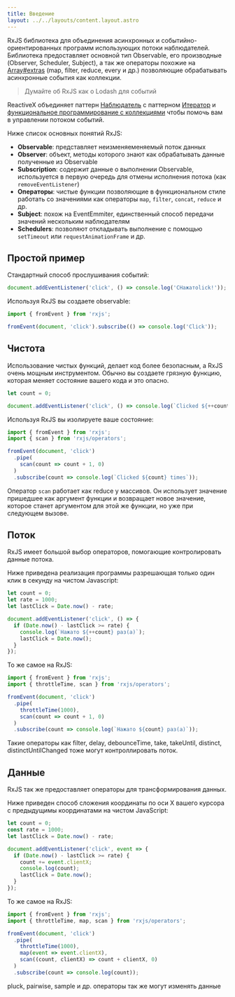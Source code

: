 ```yaml
---
title: Введение
layout: ../../layouts/content.layout.astro
---
```


RxJS библиотека для объединения асинхронных и событийно-ориентированных программ использующих потоки наблюдателей. Библиотека предоставляет основной тип Observable, его производные (Observer, Scheduler, Subject), а так же операторы похожие на [Array#extras](https://developer.mozilla.org/en-US/docs/Web/JavaScript/New_in_JavaScript/1.6) (map, filter, reduce, every и др.) позволяющие обрабатывать асинхронные события как коллекции.

> Думайте об RxJS как о Lodash для событий

ReactiveX объединяет паттерн [Наблюдатель](https://ru.wikipedia.org/wiki/%D0%9D%D0%B0%D0%B1%D0%BB%D1%8E%D0%B4%D0%B0%D1%82%D0%B5%D0%BB%D1%8C_(%D1%88%D0%B0%D0%B1%D0%BB%D0%BE%D0%BD_%D0%BF%D1%80%D0%BE%D0%B5%D0%BA%D1%82%D0%B8%D1%80%D0%BE%D0%B2%D0%B0%D0%BD%D0%B8%D1%8F)) c паттерном [Итератор](https://ru.wikipedia.org/wiki/%D0%98%D1%82%D0%B5%D1%80%D0%B0%D1%82%D0%BE%D1%80_(%D1%88%D0%B0%D0%B1%D0%BB%D0%BE%D0%BD_%D0%BF%D1%80%D0%BE%D0%B5%D0%BA%D1%82%D0%B8%D1%80%D0%BE%D0%B2%D0%B0%D0%BD%D0%B8%D1%8F)) и [функциональное программирование с коллекциями](https://martinfowler.com/articles/collection-pipeline/#NestedOperatorExpressions) чтобы помочь вам в управлении потоком событий.

Ниже список основных понятий RxJS:

- **Observable**: представляет неизменяеменяемый поток данных
- **Observer**: объект, методы которого знают как обрабатывать данные полученные из Observable
- **Subscription**: содержит данные о выполнении Observable, используется в первую очередь для отмены исполнения потока (как `removeEventListener`)
- **Операторы**: чистые функции позволяющие в функциональном стиле работать со значениями как операторы `map`, `filter`, `concat`, `reduce` и др.
- **Subject**: похож на EventEmmiter, единственный способ передачи значений нескольким наблюдателям
- **Schedulers**: позволяют откладывать выполнение с помощью `setTimeout` или `requestAnimationFrame` и др.

## Простой пример

Стандартный способ прослушивания событий:

```js
document.addEventListener('click', () => console.log('CНажатоlick!'));
```

Используя RxJS вы создаете observable:

```js
import { fromEvent } from 'rxjs';

fromEvent(document, 'click').subscribe(() => console.log('Click'));
```

## Чистота

Использование чистых функций, делает код более безопасным, а RxJS очень мощным инструментом. Обычно вы создаете грязную функцию, которая меняет состояние вашего кода и это опасно.

```js
let count = 0;

document.addEventListener('click', () => console.log(`Clicked ${++count} times`));
```

Используя RxJS вы изолируете ваше состояние:

```js
import { fromEvent } from 'rxjs';
import { scan } from 'rxjs/operators';

fromEvent(document, 'click')
  .pipe(
    scan(count => count + 1, 0)
  )
  .subscribe(count => console.log(`Clicked ${count} times`));
```

Оператор `scan` работает как reduce у массивов. Он использует значение пришедшее как аргумент функции и возвращает новое значение, которое станет аргументом для этой же функции, но уже при следующем вызове.

## Поток

RxJS имеет большой выбор операторов, помогающие контролировать данные потока.

Ниже приведена реализация программы разрешающая только один клик в секунду на чистом Javascript:

```js
let count = 0;
let rate = 1000;
let lastClick = Date.now() - rate;

document.addEventListener('click', () => {
  if (Date.now() - lastClick >= rate) {
    console.log(`Нажато ${++count} раз(а)`);
    lastClick = Date.now();
  }
});
```

То же самое на RxJS:

```js
import { fromEvent } from 'rxjs';
import { throttleTime, scan } from 'rxjs/operators';

fromEvent(document, 'click')
  .pipe(
    throttleTime(1000),
    scan(count => count + 1, 0)
  )
  .subscribe(count => console.log(`Нажато ${count} раз(а)`));
```

Такие операторы как filter, delay, debounceTime, take, takeUntil, distinct, distinctUntilChanged тоже могут контроллировать поток.

## Данные

RxJS так же предоставляет операторы для трансформирования данных.

Ниже приведен способ сложения координаты по оси X вашего курсора с предыдущимы координатами на чистом JavaScript:

```js
let count = 0;
const rate = 1000;
let lastClick = Date.now() - rate;

document.addEventListener('click', event => {
  if (Date.now() - lastClick >= rate) {
    count += event.clientX;
    console.log(count);
    lastClick = Date.now();
  }
});
```

То же самое на RxJS:

```js
import { fromEvent } from 'rxjs';
import { throttleTime, map, scan } from 'rxjs/operators';

fromEvent(document, 'click')
  .pipe(
    throttleTime(1000),
    map(event => event.clientX),
    scan((count, clientX) => count + clientX, 0)
  )
  .subscribe(count => console.log(count));
```

pluck, pairwise, sample и др. операторы так же могут изменять данные 
